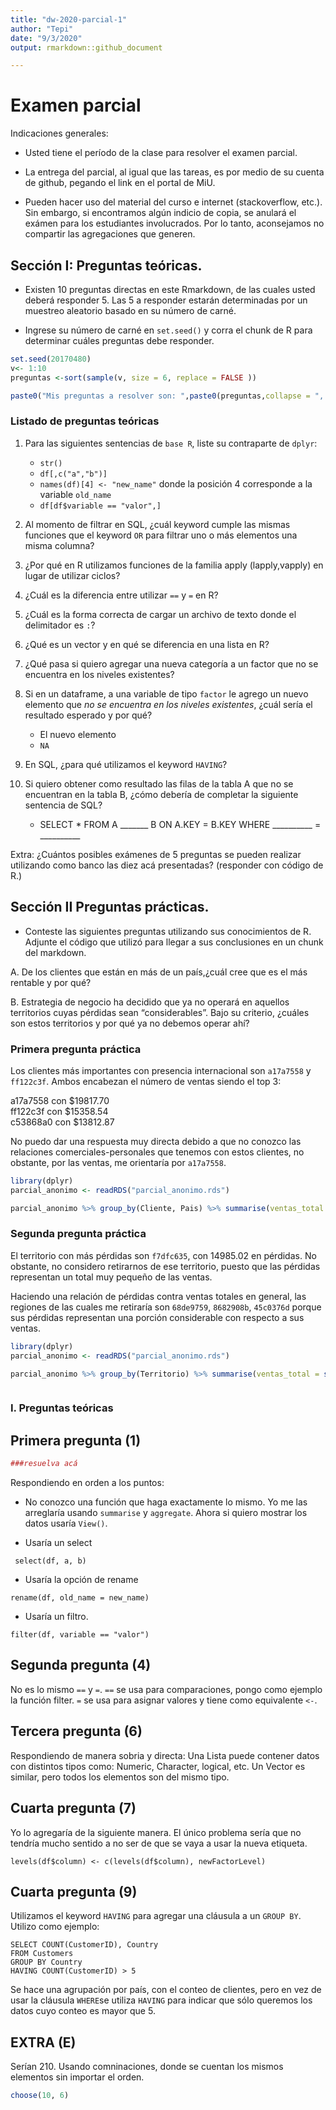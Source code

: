 ```yaml
---
title: "dw-2020-parcial-1"
author: "Tepi"
date: "9/3/2020"
output: rmarkdown::github_document

---
```


# Examen parcial

Indicaciones generales:

* Usted tiene el período de la clase para resolver el examen parcial.
* La entrega del parcial, al igual que las tareas, es por medio de su cuenta de github, pegando el link en el portal de MiU.


* Pueden hacer uso del material del curso e internet (stackoverflow, etc.). Sin embargo, si encontramos algún indicio de copia, se anulará el exámen para los estudiantes involucrados. Por lo tanto, aconsejamos no compartir las agregaciones que generen. 

## Sección I: Preguntas teóricas.

* Existen 10 preguntas directas en este Rmarkdown, de las cuales usted deberá responder 5. Las 5 a responder estarán determinadas por un muestreo aleatorio basado en su número de carné.

* Ingrese su número de carné en  `set.seed()` y corra el chunk de R para determinar cuáles preguntas debe responder.


```r

set.seed(20170480) 
v<- 1:10
preguntas <-sort(sample(v, size = 6, replace = FALSE ))

paste0("Mis preguntas a resolver son: ",paste0(preguntas,collapse = ", "))

```


### Listado de preguntas teóricas

1. Para las siguientes sentencias de `base R`, liste su contraparte de `dplyr`:
    * `str()`
    * `df[,c("a","b")]`
    * `names(df)[4] <- "new_name"` donde la posición 4 corresponde a la variable `old_name`
    * `df[df$variable == "valor",]`
    
    
2. Al momento de filtrar en SQL, ¿cuál keyword cumple las mismas funciones que el keyword `OR`  para filtrar uno o más elementos una misma columna?
3. ¿Por qué en R utilizamos funciones de la familia apply (lapply,vapply) en lugar de utilizar ciclos?
4. ¿Cuál es la diferencia entre utilizar `==` y `=` en R?
5. ¿Cuál es la forma correcta de cargar un archivo de texto donde el delimitador es `:`?
6. ¿Qué es un vector y en qué se diferencia en una lista en R?
7. ¿Qué pasa si quiero agregar una nueva categoría a un factor que no se encuentra en los niveles existentes?
8. Si en un dataframe, a una variable de tipo `factor` le agrego un nuevo elemento que *no se encuentra en los niveles existentes*, ¿cuál sería el resultado esperado y por qué?
    * El nuevo elemento
    * `NA`
9. En SQL, ¿para qué utilizamos el keyword `HAVING`?
10. Si quiero obtener como resultado las filas de la tabla A que no se encuentran en la tabla B, ¿cómo debería de completar la siguiente sentencia de SQL?

    * SELECT * FROM A _______ B ON A.KEY = B.KEY WHERE __________ = __________
  
Extra: ¿Cuántos posibles exámenes de 5 preguntas se pueden realizar utilizando como banco las diez acá presentadas?
(responder con código de R.)


## Sección II Preguntas prácticas.


* Conteste las siguientes preguntas utilizando sus conocimientos de R. Adjunte el código que utilizó para llegar a sus conclusiones en un chunk del markdown.

A. De los clientes que están en más de un país,¿cuál cree que es el más rentable y por qué?

B. Estrategia de negocio ha decidido que ya no operará en aquellos territorios cuyas pérdidas sean "considerables". Bajo su criterio, ¿cuáles son estos territorios y por qué ya no debemos operar ahí?


### Primera pregunta práctica

Los clientes más importantes con presencia internacional son `a17a7558` y `ff122c3f`. Ambos encabezan el número de ventas siendo el top 3:

a17a7558    con $19817.70      
ff122c3f    con $15358.54      
c53868a0    con $13812.87

No puedo dar una respuesta muy directa debido a que no conozco las relaciones comerciales-personales que tenemos con estos clientes, no obstante, por las ventas, me orientaría por `a17a7558`.

```r
library(dplyr)
parcial_anonimo <- readRDS("parcial_anonimo.rds")

parcial_anonimo %>% group_by(Cliente, Pais) %>% summarise(ventas_total = sum(Venta)) %>%  group_by(Cliente) %>% summarise(ventas_totales = sum(ventas_total), conteo = n()) %>% filter(conteo > 1) %>% arrange(desc(ventas_totales))  

```

### Segunda pregunta práctica

El territorio con más pérdidas son `f7dfc635`, con 14985.02	en pérdidas. No obstante, no considero retirarnos de ese territorio, puesto que las pérdidas representan un total muy pequeño de las ventas.

Haciendo una relación de pérdidas contra ventas totales en general, las regiones de las cuales me retiraría son `68de9759`, `8682908b`, `45c0376d` porque sus pérdidas representan una porción considerable con respecto a sus ventas.


```r

library(dplyr)
parcial_anonimo <- readRDS("parcial_anonimo.rds")

parcial_anonimo %>% group_by(Territorio) %>% summarise(ventas_total = sum(Venta), perdidas = sum(Venta[Venta <=  0]), razon_perdidas = perdidas/ventas_total) %>% arrange(razon_perdidas)  



```



### I. Preguntas teóricas


## Primera pregunta (1)

```r
###resuelva acá

```

Respondiendo en orden a los puntos:

* No conozco una función que haga exactamente lo mismo. Yo me las arreglaría usando `summarise` y `aggregate`. Ahora si quiero mostrar los datos usaría `View()`.

* Usaría un select
```
 select(df, a, b)
```

* Usaría la opción de rename
```
rename(df, old_name = new_name)
```

* Usaría un filtro.
```
filter(df, variable == "valor")
```


## Segunda pregunta (4)

No es lo mismo `==` y `=`. `==` se usa para comparaciones, pongo como ejemplo la función filter. `=` se usa para asignar valores y tiene como equivalente `<-`.


## Tercera pregunta (6)

Respondiendo de manera sobria y directa:
Una Lista puede contener datos con distintos tipos como: Numeric, Character, logical, etc. 
Un Vector es similar, pero todos los elementos son del mismo tipo.

## Cuarta pregunta (7)


Yo lo agregaría de la siguiente manera. El único problema sería que no tendría mucho sentido a no ser de que se vaya a usar la nueva etiqueta.

```levels(df$column) <- c(levels(df$column), newFactorLevel)```


## Cuarta pregunta (9)
Utilizamos el keyword `HAVING` para agregar una cláusula a un `GROUP BY`. Utilizo como ejemplo:

```
SELECT COUNT(CustomerID), Country
FROM Customers
GROUP BY Country
HAVING COUNT(CustomerID) > 5
```

Se hace una agrupación por país, con el conteo de clientes, pero en vez de usar la cláusula `WHERE`se utiliza `HAVING` para indicar que sólo queremos los datos cuyo conteo es mayor que 5.

## EXTRA (E)

Serían 210. Usando comninaciones, donde se cuentan los mismos elementos sin importar el orden.

```r
choose(10, 6)
```

